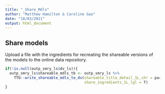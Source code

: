 ```yaml
---
title: "_Share_Mdls"
author: "Matthew Hamilton & Caroline Gao"
date: "18/03/2021"
output: html_document
---
```


## Share models
Upload a file with the ingredients for recreating the shareable versions of the models to the online data repository.

```r
if(!is.null(outp_smry_ls$dv_ls)){
  outp_smry_ls$shareable_mdls_tb <- outp_smry_ls %>%
    TTU::write_shareable_mdls_to_dv(shareable_title_detail_1L_chr = params_ls$dv_mdl_desc_1L_chr,
                                    share_ingredients_1L_lgl = T)
}
```
